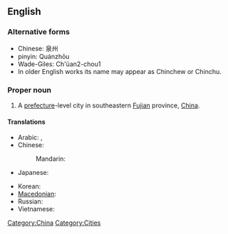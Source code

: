 ==English==
{{wikipedia}}

===Alternative forms===
* Chinese: 泉州
* pinyin: Quánzhōu
* Wade-Giles: Ch'üan2-chou1
* In older English works its name may appear as Chinchew or Chinchu.

===Proper noun===
{{en-proper-noun}}

# A [[prefecture]]-level city in southeastern [[Fujian]] province, [[China]].

====Translations====
{{trans-top|a city of China}}
* Arabic: {{t|ar|تشيوانتشو|m|tr=tshyuantshuu|sc=Arab}}, {{t|ar|تشيوانجو|m|tr=tshyuanjuu|sc=Arab}}
* Chinese:
*: Mandarin: {{t|zh|泉州|tr=Quánzhōu|sc=Hani}}
* Japanese: {{t-|ja|泉州|tr=せんしゅう, Senshū|sc=Jpan}}
{{trans-mid}}
* Korean: {{t|ko|취안저우|sc=Kore}}
* [[Macedonian]]: {{t|mk|Чиенџоу|n|tr=Číendžou|sc=Cyrl|xs=Macedonian}}
* Russian: {{t|ru|Цюаньчжоу|m|tr=Cjuan’čžóu|sc=Cyrl}} {{indeclinable}}
* Vietnamese: {{t|vi|Tuyền Châu}}
{{trans-bottom}}

[[Category:China]]
[[Category:Cities]]
